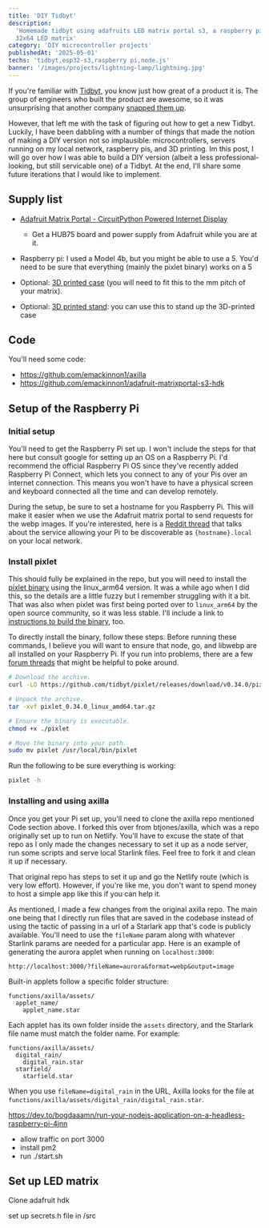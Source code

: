 ```yaml
---
title: 'DIY Tidbyt'
description:
  'Homemade tidbyt using adafruits LED matrix portal s3, a raspberry pi and a
  32x64 LED matrix'
category: 'DIY microcontroller projects'
publishedAt: '2025-05-01'
techs: 'tidbyt,esp32-s3,raspberry pi,node.js'
banner: '/images/projects/lightning-lamp/lightning.jpg'
---
```


If you're familiar with [Tidbyt](https://tidbyt.com/), you know just how great
of a product it is. The group of engineers who built the product are awesome, so
it was unsurprising that another company
[snapped them up](https://tidbyt.com/blogs/tidbyt/tidbyt-is-joining-modal?srsltid=AfmBOorQMUiwm4YpVtTMcSK7aZSDvUyKm0K4U_AHwvBODOPYDgzb2Xbo).

However, that left me with the task of figuring out how to get a new Tidbyt.
Luckily, I have been dabbling with a number of things that made the notion of
making a DIY version not so implausible: microcontrollers, servers running on my
local network, raspberry pis, and 3D printing. Im this post, I will go over how
I was able to build a DIY version (albeit a less professional-looking, but still
servicable one) of a Tidbyt. At the end, I'll share some future iterations that
I would like to implement.

## Supply list

- [Adafruit Matrix Portal - CircuitPython Powered Internet Display](https://www.adafruit.com/product/4745)
  - Get a HUB75 board and power supply from Adafruit while you are at it.
- Raspberry pi: I used a Model 4b, but you might be able to use a 5. You'd need
  to be sure that everything (mainly the pixlet binary) works on a 5

- Optional: [3D printed case](http://thingiverse.com/thing:5377229) (you will
  need to fit this to the mm pitch of your matrix).
- Optional:
  [3D printed stand](https://makerworld.com/en/models/934312-adjustable-picture-photo-frame-stand?from=search#profileId-898859):
  you can use this to stand up the 3D-printed case

## Code

You'll need some code:

- https://github.com/emackinnon1/axilla
- https://github.com/emackinnon1/adafruit-matrixportal-s3-hdk

## Setup of the Raspberry Pi

### Initial setup

You'll need to get the Raspberry Pi set up. I won't include the steps for that
here but consult google for setting up an OS on a Raspberry Pi. I'd recommend
the official Raspberry Pi OS since they've recently added Raspberry Pi Connect,
which lets you connect to any of your Pis over an internet connection. This
means you won't have to have a physical screen and keyboard connected all the
time and can develop remotely.

During the setup, be sure to set a hostname for you Raspberry Pi. This will make
it easier when we use the Adafruit matrix portal to send requests for the webp
images. If you're interested, here is a
[Reddit thread](https://www.reddit.com/r/HomeNetworking/comments/vdc94s/raspberry_pi_and_local_host_name/)
that talks about the service allowing your Pi to be discoverable as
`{hostname}.local` on your local network.

### Install pixlet

This should fully be explained in the repo, but you will need to install the
[pixlet binary](https://tidbyt.dev/docs/build/installing-pixlet) using the
linux_arm64 version. It was a while ago when I did this, so the details are a
little fuzzy but I remember struggling with it a bit. That was also when pixlet
was first being ported over to `linux_arm64` by the open source community, so it
was less stable. I'll include a link to
[instructions to build the binary](https://github.com/tidbyt/pixlet/blob/main/docs/BUILD.md),
too.

To directly install the binary, follow these steps. Before running these
commands, I believe you will want to ensure that node, go, and libwebp are all
installed on your Raspberry Pi. If you run into problems, there are a few
[forum threads](https://discuss.tidbyt.com/t/pixlet-install-on-linux-raspberrypi/240)
that might be helpful to poke around.

```bash
# Download the archive.
curl -LO https://github.com/tidbyt/pixlet/releases/download/v0.34.0/pixlet_0.34.0_linux_arm64.tar.gz

# Unpack the archive.
tar -xvf pixlet_0.34.0_linux_amd64.tar.gz

# Ensure the binary is executable.
chmod +x ./pixlet

# Move the binary into your path.
sudo mv pixlet /usr/local/bin/pixlet
```

Run the following to be sure everything is working:

```bash
pixlet -h
```

### Installing and using axilla

Once you get your Pi set up, you'll need to clone the axilla repo mentioned Code
section above. I forked this over from btjones/axilla, which was a repo
originally set up to run on Netlify. You'll have to excuse the state of that
repo as I only made the changes necessary to set it up as a node server, run
some scripts and serve local Starlink files. Feel free to fork it and clean it
up if necessary.

That original repo has steps to set it up and go the Netlify route (which is
very low effort). However, if you're like me, you don't want to spend money to
host a simple app like this if you can help it.

As mentioned, I made a few changes from the original axilla repo. The main one
being that I directly run files that are saved in the codebase instead of using
the tactic of passing in a url of a Starlark app that's code is publicly
available. You'll need to use the `fileName` param along with whatever Starlink
params are needed for a particular app. Here is an example of generating the
aurora applet when running on `localhost:3000`:

`http://localhost:3000/?fileName=aurora&format=webp&output=image`

Built-in applets follow a specific folder structure:

```
functions/axilla/assets/
  applet_name/
    applet_name.star
```

Each applet has its own folder inside the `assets` directory, and the Starlark
file name must match the folder name. For example:

```
functions/axilla/assets/
  digital_rain/
    digital_rain.star
  starfield/
    starfield.star
```

When you use `fileName=digital_rain` in the URL, Axilla looks for the file at
`functions/axilla/assets/digital_rain/digital_rain.star`.

https://dev.to/bogdaaamn/run-your-nodejs-application-on-a-headless-raspberry-pi-4jnn

- allow traffic on port 3000
- install pm2
- run ./start.sh

## Set up LED matrix

Clone adafruit hdk

set up secrets.h file in /src
